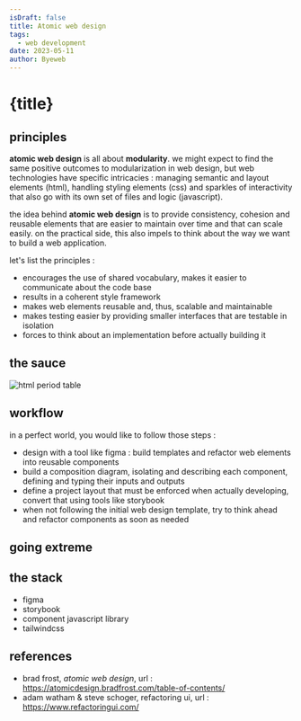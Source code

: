 ```yaml
---
isDraft: false
title: Atomic web design
tags:
  - web development
date: 2023-05-11
author: Byeweb
---
```


# {title}

## principles

**atomic web design** is all about **modularity**. we might expect to find the same positive outcomes to modularization in web design, but web technologies have specific intricacies : managing semantic and layout elements (html), handling styling elements (css) and sparkles of interactivity that also go with its own set of files and logic (javascript).

the idea behind **atomic web design** is to provide consistency, cohesion and
reusable elements that are easier to maintain over time and that can scale
easily. on the practical side, this also impels to think about the way we want
to build a web application.

let's list the principles :

- encourages the use of shared vocabulary, makes it easier to communicate about
  the code base
- results in a coherent style framework
- makes web elements reusable and, thus, scalable and maintainable
- makes testing easier by providing smaller interfaces that are testable in isolation
- forces to think about an implementation before actually building it

## the sauce

![html period table](https://atomicdesign.bradfrost.com/images/content/html-periodic-table.png)

## workflow

in a perfect world, you would like to follow those steps :

- design with a tool like figma : build templates and refactor web elements into reusable components
- build a composition diagram, isolating and describing each component, defining and typing their inputs and outputs
- define a project layout that must be enforced when actually developing, convert that using tools like storybook
- when not following the initial web design template, try to think ahead and refactor components as soon as needed

## going extreme

## the stack

- figma
- storybook
- component javascript library
- tailwindcss

## references

- brad frost, _atomic web design_, url : https://atomicdesign.bradfrost.com/table-of-contents/
- adam watham & steve schoger, refactoring ui, url : https://www.refactoringui.com/
